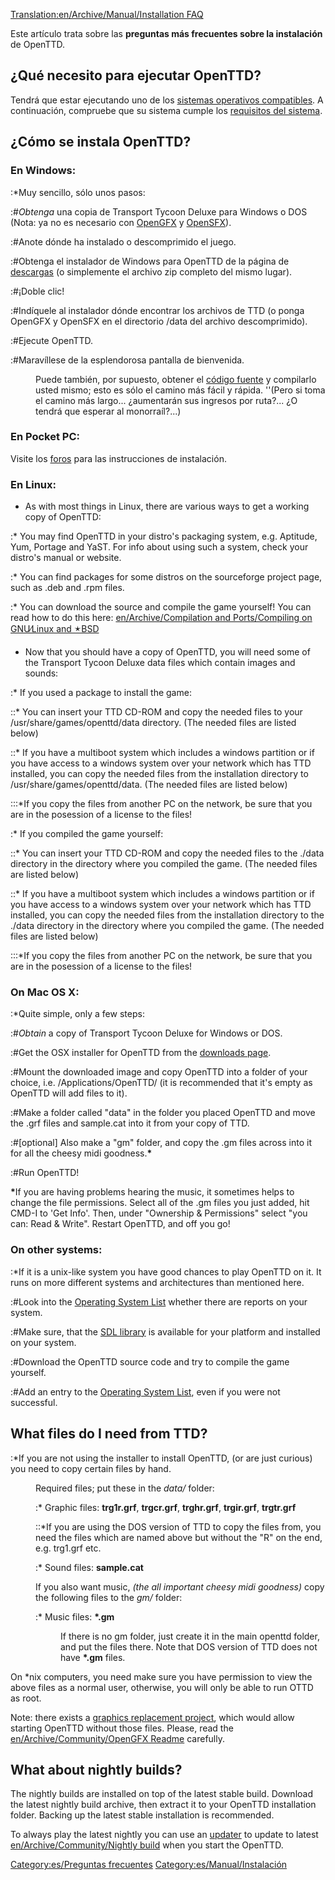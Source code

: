 [[Translation:en/Archive/Manual/Installation FAQ]]
{{es/Traducción|en/Archive/Manual/Installation FAQ|40}}

Este artículo trata sobre las '''preguntas más frecuentes sobre la instalación''' de OpenTTD.

==¿Qué necesito para ejecutar OpenTTD?==
Tendrá que estar ejecutando uno de los [[es/Archive/Compilation and Ports/Sistema operativo|sistemas operativos compatibles]]. A continuación, compruebe que su sistema cumple los [[es/Requisitos del sistema|requisitos del sistema]].

==¿Cómo se instala OpenTTD?==
=== En Windows: ===
:*Muy sencillo, sólo unos pasos:
:#''Obtenga'' una copia de Transport Tycoon Deluxe para Windows o DOS (Nota: ya no es necesario con [[es/Archive/Community/OpenGFX Léame|OpenGFX]] y [[es/Archive/Community/Reemplazo de efectos de sonido|OpenSFX]]).
:#Anote dónde ha instalado o descomprimido el juego.
:#Obtenga el instalador de Windows para OpenTTD de la página de [http://www.openttd.org/download-stable descargas] (o simplemente el archivo zip completo del mismo lugar).
:#¡Doble clic!
:#Indíquele al instalador dónde encontrar los archivos de TTD (o ponga OpenGFX y OpenSFX en el directorio /data del archivo descomprimido).
:#Ejecute OpenTTD.
:#Maravíllese de la esplendorosa pantalla de bienvenida.

:Puede también, por supuesto, obtener el [[es/Código fuente|código fuente]] y compilarlo usted mismo; esto es sólo el camino más fácil y rápida. ''(Pero si toma el camino más largo... ¿aumentarán sus ingresos por ruta?... ¿O tendrá que esperar al monorraíl?...)

=== En Pocket PC: ===
Visite los [http://www.esoftinteractive.com/forums/viewforum.php?f=23 foros] para las instrucciones de instalación.

=== En Linux: ===
{{es/Pendiente de traducción}}
* As with most things in Linux, there are various ways to get a working copy of OpenTTD:
:* You may find OpenTTD in your distro's packaging system, e.g. Aptitude, Yum, Portage and YaST. For info about using such a system, check your distro's manual or website.
:* You can find packages for some distros on the sourceforge project page, such as .deb and .rpm files.
:* You can download the source and compile the game yourself! You can read how to do this here: [[en/Archive/Compilation and Ports/Compiling on GNU∕Linux and 🟉BSD]]
* Now that you should have a copy of OpenTTD, you will need some of the Transport Tycoon Deluxe data files which contain images and sounds:
:* If you used a package to install the game:
::* You can insert your TTD CD-ROM and copy the needed files to your /usr/share/games/openttd/data directory. (The needed files are listed below)
::* If you have a multiboot system which includes a windows partition or if you have access to a windows system over your network which has TTD installed, you can copy the needed files from the installation directory to /usr/share/games/openttd/data. (The needed files are listed below)
:::*If you copy the files from another PC on the network, be sure that you are in the posession of a license to the files!
:* If you compiled the game yourself:
::* You can insert your TTD CD-ROM and copy the needed files to the ./data directory in the directory where you compiled the game. (The needed files are listed below)
::* If you have a multiboot system which includes a windows partition or if you have access to a windows system over your network which has TTD installed, you can copy the needed files from the installation directory to the ./data directory in the directory where you compiled the game. (The needed files are listed below)
:::*If you copy the files from another PC on the network, be sure that you are in the posession of a license to the files!

=== On Mac OS X: ===
:*Quite simple, only a few steps:
:#''Obtain'' a copy of Transport Tycoon Deluxe for Windows or DOS.
:#Get the OSX installer for OpenTTD from the [http://www.openttd.org/download-stable downloads page].
:#Mount the downloaded image and copy OpenTTD into a folder of your choice, i.e. /Applications/OpenTTD/ (it is recommended that it's empty as OpenTTD will add files to it).
:#Make a folder called "data" in the folder you placed OpenTTD and move the .grf files and sample.cat into it from your copy of TTD.
:#[optional] Also make a "gm" folder, and copy the .gm files across into it for all the cheesy midi goodness.'''*'''
:#Run OpenTTD!

'''*'''If you are having problems hearing the music, it sometimes helps to change the file permissions. Select all of the .gm files you just added, hit CMD-I to 'Get Info'. Then, under "Ownership & Permissions" select "you can: Read & Write". Restart OpenTTD, and off you go!

=== On other systems: ===
:*If it is a unix-like system you have good chances to play OpenTTD on it. It runs on more different systems and architectures than mentioned here.
:#Look into the [[en/Archive/Compilation and Ports/Operating system|Operating System List]] whether there are reports on your system.
:#Make sure, that the [http://libsdl.org SDL library] is available for your platform and installed on your system.
:#Download the OpenTTD source code and try to compile the game yourself.
:#Add an entry to the [[en/Archive/Compilation and Ports/Operating system|Operating System List]], even if you were not successful.

== What files do I need from TTD? ==
:*If you are not using the installer to install OpenTTD, (or are just curious) you need to copy certain files by hand.
:Required files; put these in the <i>data/</i> folder:
::* Graphic files: <b>trg1r.grf</b>, <b>trgcr.grf</b>, <b>trghr.grf</b>, <b>trgir.grf</b>, <b>trgtr.grf</b>
:::*If you are using the DOS version of TTD to copy the files from, you need the files which are named above but without the "R" on the end, e.g. trg1.grf etc.
::* Sound files: <b>sample.cat</b>
:If you also want music, ''(the all important cheesy midi goodness)'' copy the following files to the  <i>gm/</i> folder:
::* Music files: <b>*.gm</b>
::If there is no gm folder, just create it in the main openttd folder, and put the files there. Note that DOS version of TTD does not have <b>*.gm</b> files.

On *nix computers, you need make sure you have permission to view the above files as a normal user, otherwise, you will only be able to run
OTTD as root.

Note: there exists a [[en/Archive/Community/OpenGFX Readme|graphics replacement project]], which would allow starting OpenTTD without those files. Please, read the [[en/Archive/Community/OpenGFX Readme]] carefully.

== What about nightly builds? ==
The nightly builds are installed on top of the latest stable build. Download the latest nightly build archive, then extract it to your OpenTTD installation folder. Backing up the latest stable installation is recommended.

To always play the latest nightly you can use an [[en/Archive/Community/OpenTTD Updaters|updater]] to update to latest [[en/Archive/Community/Nightly build]] when you start the OpenTTD.

[[Category:es/Preguntas frecuentes]]
[[Category:es/Manual/Instalación]]